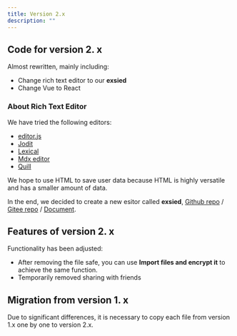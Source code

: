 ```yaml
---
title: Version 2.x
description: ""
---
```


## Code for version 2. x

Almost rewritten, mainly including:

- Change rich text editor to our **exsied**
- Change Vue to React

### About Rich Text Editor

We have tried the following editors:

- [editor.js](https://github.com/codex-team/editor.js)
- [Jodit](https://github.com/xdan/jodit)
- [Lexical](https://github.com/facebook/lexical)
- [Mdx editor](https://github.com/mdx-editor/editor)
- [Quill](https://github.com/quilljs/quill)

We hope to use HTML to save user data because HTML is highly versatile and has a smaller amount of data.

In the end, we decided to create a new esitor called **exsied**, [Github repo](https://github.com/exsied/exsied) / [Gitee repo](https://githee.com/exsied/exsied) / [Document](https://fivim.pages.dev/en/exsied/about/).

## Features of version 2. x

Functionality has been adjusted:

- After removing the file safe, you can use **Import files and encrypt it** to achieve the same function.
- Temporarily removed sharing with friends

## Migration from version 1. x

Due to significant differences, it is necessary to copy each file from version 1.x one by one to version 2.x.
